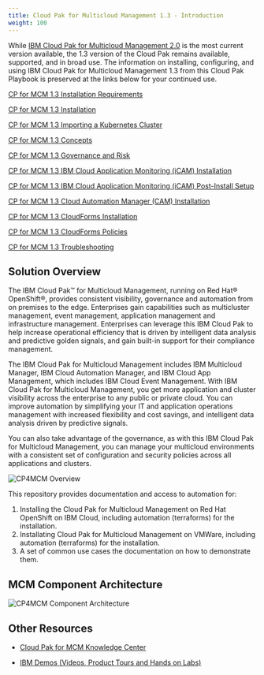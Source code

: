 ```yaml
---
title: Cloud Pak for Multicloud Management 1.3 - Introduction
weight: 100
---
```


While 
[IBM Cloud Pak for Multicloud Management 2.0](https://www.ibm.com/support/knowledgecenter/en/SSFC4F_2.0.0/kc_welcome_cloud_pak.html)
is the most current version available, the 1.3 version of the Cloud Pak remains available, 
supported, and in broad use. The information on installing, configuring, and using IBM 
Cloud Pak for Multicloud Management 1.3 from this Cloud Pak Playbook is preserved at the links
below for your continued use.

[CP for MCM 1.3 Installation Requirements](./cp4mcm_requirements/)

[CP for MCM 1.3 Installation](./cp4mcm_mcm_install/)

[CP for MCM 1.3 Importing a Kubernetes Cluster](./cp4mcm_cluster_onboarding/)

[CP for MCM 1.3 Concepts](./cp4mcm_mcm_concepts/)

[CP for MCM 1.3 Governance and Risk](./cp4mcm_governance_risk/)

[CP for MCM 1.3 IBM Cloud Application Monitoring (iCAM) Installation](./cp4mcm_icam_install/)

[CP for MCM 1.3 IBM Cloud Application Monitoring (iCAM) Post-Install Setup](./cp4mcm_icam_post_server_install/)

[CP for MCM 1.3 Cloud Automation Manager (CAM) Installation](./cp4mcm_cam_install/)

[CP for MCM 1.3 CloudForms Installation](./cp4mcm_cloudforms/)

[CP for MCM 1.3 CloudForms Policies](./cp4mcm_cloudforms_policies/)

[CP for MCM 1.3 Troubleshooting](./cp4mcm_troubleshooting/)

## Solution Overview
The IBM Cloud Pak™ for Multicloud Management, running on Red Hat® OpenShift®, provides consistent visibility, governance and automation from on premises to the edge. Enterprises gain capabilities such as multicluster management, event management, application management and infrastructure management. Enterprises can leverage this IBM Cloud Pak to help increase operational efficiency that is driven by intelligent data analysis and predictive golden signals, and gain built-in support for their compliance management.

The IBM Cloud Pak for Multicloud Management includes IBM Multicloud Manager, IBM Cloud Automation Manager, and IBM Cloud App Management, which includes IBM Cloud Event Management. With IBM Cloud Pak for Multicloud Management, you get more application and cluster visibility across the enterprise to any public or private cloud. You can improve automation by simplifying your IT and application operations management with increased flexibility and cost savings, and intelligent data analysis driven by predictive signals.

You can also take advantage of the governance, as with this IBM Cloud Pak for Multicloud Management, you can manage your multicloud environments with a consistent set of configuration and security policies across all applications and clusters.

![CP4MCM Overview](/assets/img/cp4mcm/cp4mcm_overview.png)

This repository provides documentation and access to automation for:
1. Installing the Cloud Pak for Multicloud Management on Red Hat OpenShift on IBM Cloud, including automation (terraforms) for the installation.
2. Installating Cloud Pak for Multicloud Management on VMWare, including automation (terraforms) for the installation.
3. A set of common use cases the documentation on how to demonstrate them.

## MCM Component Architecture

![CP4MCM Component Architecture](/assets/img/cp4mcm/mcm_arch_3.2.1.png)

## Other Resources

* <a href="https://www.ibm.com/support/knowledgecenter/SSFC4F_1.2.0/kc_welcome_cloud_pak.html">Cloud Pak for MCM Knowledge Center</a>

* <a href="https://www.ibm.com/demos/collection/Cloud-Pak-for-Multicloud-Management/">IBM Demos (Videos, Product Tours and Hands on Labs)</a>
